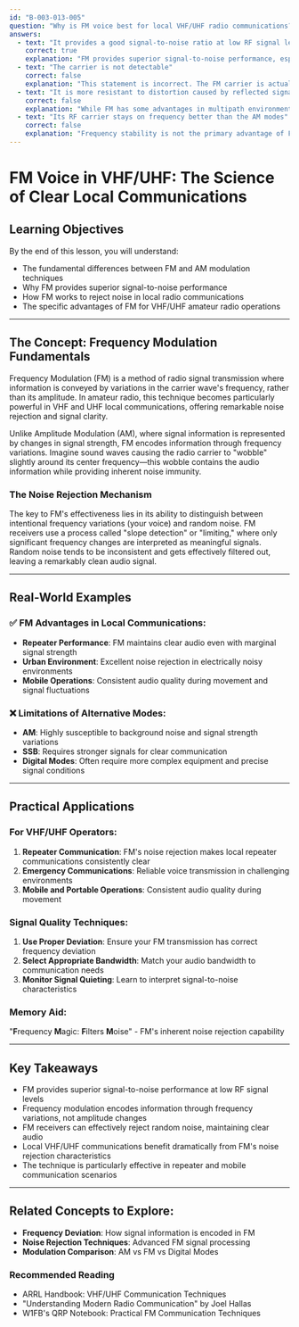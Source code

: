 ```yaml
---
id: "B-003-013-005"
question: "Why is FM voice best for local VHF/UHF radio communications?"
answers:
  - text: "It provides a good signal-to-noise ratio at low RF signal levels"
    correct: true
    explanation: "FM provides superior signal-to-noise performance, especially in weak signal conditions typical of local VHF/UHF communications. Unlike AM, FM uses signal amplitude modulation for noise rejection, which means the receiver can effectively 'capture' the desired signal and suppress background noise, maintaining clear audio even when signal strength is marginal."
  - text: "The carrier is not detectable"
    correct: false
    explanation: "This statement is incorrect. The FM carrier is actually very detectable and is fundamental to how FM modulation works. The carrier in FM varies in frequency rather than amplitude, which contributes to its noise-rejection characteristics, but it is definitely present and detectable by FM receivers."
  - text: "It is more resistant to distortion caused by reflected signals"
    correct: false
    explanation: "While FM has some advantages in multipath environments, this is not the primary reason for its effectiveness in local VHF/UHF communications. Reflected signals can still cause challenges in FM communications, particularly in urban or mountainous terrain with complex signal paths."
  - text: "Its RF carrier stays on frequency better than the AM modes"
    correct: false
    explanation: "Frequency stability is not the primary advantage of FM. Modern synthesized transceivers provide excellent frequency stability across modes. The key benefit of FM is its noise rejection and signal quality, not carrier frequency precision."
---
```


# FM Voice in VHF/UHF: The Science of Clear Local Communications

## Learning Objectives
By the end of this lesson, you will understand:
- The fundamental differences between FM and AM modulation techniques
- Why FM provides superior signal-to-noise performance
- How FM works to reject noise in local radio communications
- The specific advantages of FM for VHF/UHF amateur radio operations

---

## The Concept: Frequency Modulation Fundamentals

Frequency Modulation (FM) is a method of radio signal transmission where information is conveyed by variations in the carrier wave's frequency, rather than its amplitude. In amateur radio, this technique becomes particularly powerful in VHF and UHF local communications, offering remarkable noise rejection and signal clarity.

Unlike Amplitude Modulation (AM), where signal information is represented by changes in signal strength, FM encodes information through frequency variations. Imagine sound waves causing the radio carrier to "wobble" slightly around its center frequency—this wobble contains the audio information while providing inherent noise immunity.

### The Noise Rejection Mechanism

The key to FM's effectiveness lies in its ability to distinguish between intentional frequency variations (your voice) and random noise. FM receivers use a process called "slope detection" or "limiting," where only significant frequency changes are interpreted as meaningful signals. Random noise tends to be inconsistent and gets effectively filtered out, leaving a remarkably clean audio signal.

---

## Real-World Examples

### ✅ FM Advantages in Local Communications:
- **Repeater Performance**: FM maintains clear audio even with marginal signal strength
- **Urban Environment**: Excellent noise rejection in electrically noisy environments
- **Mobile Operations**: Consistent audio quality during movement and signal fluctuations

### ❌ Limitations of Alternative Modes:
- **AM**: Highly susceptible to background noise and signal strength variations
- **SSB**: Requires stronger signals for clear communication
- **Digital Modes**: Often require more complex equipment and precise signal conditions

---

## Practical Applications

### For VHF/UHF Operators:
1. **Repeater Communication**: FM's noise rejection makes local repeater communications consistently clear
2. **Emergency Communications**: Reliable voice transmission in challenging environments
3. **Mobile and Portable Operations**: Consistent audio quality during movement

### Signal Quality Techniques:
1. **Use Proper Deviation**: Ensure your FM transmission has correct frequency deviation
2. **Select Appropriate Bandwidth**: Match your audio bandwidth to communication needs
3. **Monitor Signal Quieting**: Learn to interpret signal-to-noise characteristics

### Memory Aid:
"**F**requency **M**agic: **F**ilters **M**oise" - FM's inherent noise rejection capability

---

## Key Takeaways

- FM provides superior signal-to-noise performance at low RF signal levels
- Frequency modulation encodes information through frequency variations, not amplitude changes
- FM receivers can effectively reject random noise, maintaining clear audio
- Local VHF/UHF communications benefit dramatically from FM's noise rejection characteristics
- The technique is particularly effective in repeater and mobile communication scenarios

---

## Related Concepts to Explore:
- **Frequency Deviation**: How signal information is encoded in FM
- **Noise Rejection Techniques**: Advanced FM signal processing
- **Modulation Comparison**: AM vs FM vs Digital Modes

### Recommended Reading
- ARRL Handbook: VHF/UHF Communication Techniques
- "Understanding Modern Radio Communication" by Joel Hallas
- W1FB's QRP Notebook: Practical FM Communication Techniques